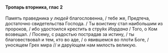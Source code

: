 #### Тропарь вторника, глас 2

Память праведника *у людей* благословенна, / тебе же, Предтеча, достаточно свидетельства Господа. / Ты воистину стал наибольшим из пророков, / ибо удостоился крестить в стру́ях *Иордана* / Того, о Ком возвещал. / Посему, с радостью пострадав за истину, / ты благовествова́л и тем, кто во аде, / о явившемся во пло́ти Боге, / уносящем Грех мира // и дару́ющем нам милость великую.

